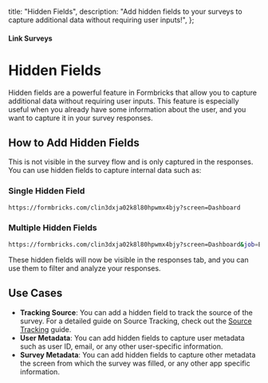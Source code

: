   title: "Hidden Fields",
  description: "Add hidden fields to your surveys to capture additional data without requiring user inputs!",
};

#### Link Surveys

# Hidden Fields

Hidden fields are a powerful feature in Formbricks that allow you to capture additional data without requiring user inputs. This feature is especially useful when you already have some information about the user, and you want to capture it in your survey responses.


## How to Add Hidden Fields

This is not visible in the survey flow and is only captured in the responses. You can use hidden fields to capture internal data such as:


### Single Hidden Field
<Col>
<CodeGroup title="Example Screen from which the User filled it">

```sh
https://formbricks.com/clin3dxja02k8l80hpwmx4bjy?screen=Dashboard
```

</CodeGroup>
</Col>

### Multiple Hidden Fields

<Col>
<CodeGroup title="Example Screen from which the User filled it">

```sh
https://formbricks.com/clin3dxja02k8l80hpwmx4bjy?screen=Dashboard&job=Engineer
```

</CodeGroup>
</Col>

These hidden fields will now be visible in the responses tab, and you can use them to filter and analyze your responses.

## Use Cases

- **Tracking Source**: You can add a hidden field to track the source of the survey. For a detailed guide on Source Tracking, check out the [Source Tracking](/docs/link-surveys/source-tracking) guide.
- **User Metadata**: You can add hidden fields to capture user metadata such as user ID, email, or any other user-specific information.
- **Survey Metadata**: You can add hidden fields to capture other metadata the screen from which the survey was filled, or any other app specific information.

